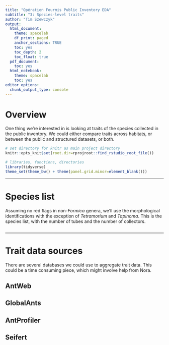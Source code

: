 ```yaml
---
title: "Opération Fourmis Public Inventory EDA"
subtitle: "3: Species-level traits"
author: "Tim Szewczyk"
output:
  html_document:
    theme: spacelab
    df_print: paged
    anchor_sections: TRUE
    toc: yes
    toc_depth: 2
    toc_float: true
  pdf_document:
    toc: yes
  html_notebook:
    theme: spacelab
    toc: yes
editor_options: 
  chunk_output_type: console
---
```



# Overview  
One thing we're interested in is looking at traits of the species collected in the public inventory. We could either compare traits across habitats, or between the public and structured datasets, or both. 


```r
# set directory for knitr as main project directory
knitr::opts_knit$set(root.dir=rprojroot::find_rstudio_root_file())
```

```r
# libraries, functions, directories
library(tidyverse)
theme_set(theme_bw() + theme(panel.grid.minor=element_blank()))
```




----------




# Species list  

Assuming no red flags in non-*Formica* genera, we'll use the morphological identifications with the exception of *Tetramorium* and *Tapinoma*. This is the species list, with the number of tubes and the number of collectors.  
```r

```




----------




# Trait data sources  

There are several databases we could use to aggregate trait data. This could be a time consuming piece, which might involve help from Nora. 

## AntWeb  


## GlobalAnts  


## AntProfiler  


## Seifert  


